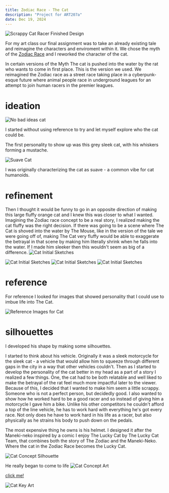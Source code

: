 ```yaml
---
title: Zodiac Race - The Cat
description: "Project for ART207a"
date: Dec 19, 2024
---
```


<Image
        src="/images/zodiac-race/cat-concept-cutout.png"
        alt="Scrappy Cat Racer Finished Design"
         width={1484} 
        height={2364}
      />

For my art class our final assignment was to take an already existing tale and reimagine the characters and enviroment within it.
We chose the myth of the [Zodiac Race](https://depts.washington.edu/triolive/quest/2007/TTQ07030/mythology.html) and I reworked the character of the cat.

In certain versions of the Myth The cat is pushed into the water by the rat who wants to come in first place. This is the version we used. 
We reimagined the Zodiac race as a street race taking place in a cyberpunk-esque future where animal people race in underground leagues for an attempt to join human racers in the premier leagues.

# ideation

<Image
        src="/images/zodiac-race/cat-proto.png"
        alt="No bad ideas cat"
         width={800} 
        height={688}
      />

I started without using reference to try and let myself explore who the cat could be. 

The first personality to show up was this grey sleek cat, with his whiskers forming a mustache. 

<Image
        src="/images/zodiac-race/cat-suave.png"
        alt="Suave Cat"
         width={764} 
        height={1728}
      />

I was originally characterizing the cat as suave - a common vibe for cat humanoids.

# refinement

Then I thought it would be funny to go in an opposite direction of making this large fluffy orange cat and I knew this was closer to what I wanted. Imagining the Zodiac race concept to be a real story, I realized making the cat fluffy was the right decision. 
If there was going to be a scene where The Cat is shoved into the water by The Mouse, like in the version of the tale we were going off of, making The Cat very fluffy would be able to exaggerate the betrayal in that scene by making him literally shrink when he falls into the water.
If I made him sleeker then this wouldn't seem as big of a difference. 
<Image
        src="/images/zodiac-race/cat-fluffy-0.png"
        alt="Cat Initial Sketches"
         width={664} 
        height={656}
      />

<Image
        src="/images/zodiac-race/cat-fluffy-1.png"
        alt="Cat Initial Sketches"
         width={664} 
        height={656}
      />
<Image
        src="/images/zodiac-race/cat-fluffy-2.png"
        alt="Cat Initial Sketches"
         width={664} 
        height={656}
      />
<Image
        src="/images/zodiac-race/cat-fluffy-3.png"
        alt="Cat Initial Sketches"
         width={664} 
        height={656}
      />


# reference
For reference I looked for images that showed personality that I could use to imbue life into The Cat. 

<Image
        src="/images/zodiac-race/cat-references.png"
        alt="Reference Images for Cat"
         width={1016} 
        height={582}
      />


# silhouettes
I developed his shape by making some silhouettes. 

I started to think about his vehicle.  Originally it was a sleek motorcycle for the sleek cat - a vehicle that would allow him to squeeze through different gaps in the city in a way that other vehicles couldn't. 
Then as I started to develop the personality of the cat better in my head as a part of a story I realized a few things. One, the cat had to be both relatable and well liked to make the betrayal of the rat feel much more impactful later to the viewer. Because of this, I decided that I wanted to make him seem a little scrappy. Someone who is not a perfect person, but decidedly good.
I also wanted to show how he worked hard to be a good racer and so instead of giving him a motorcycle I gave him a bike. Unlike his other competitors he couldn't afford a top of the line vehicle, he has to work hard with everything he's got every race. Not only does he have to work hard in his life as a racer, but also physically as he strains his body to push down on the pedals. 

The most expensive thing he owns is his helmet. I designed it after the Maneki-neko inspired by a comic I enjoy The Lucky Cat by The Lucky Cat Team, that combines both the story of The Zodiac and the Maneki-Neko. Where the cat in the Zodiac Race becomes the Lucky Cat.

<Image
        src="/images/zodiac-race/cat-silhouette.png"
        alt="Cat Concept Silhouette"
         width={1920} 
        height={1080}
      />




He really began to come to life
<Image
        src="/images/zodiac-race/cat-concept.png"
        alt="Cat Concept Art"
         width={1920} 
        height={1080}
      />



[click me!](/images/zodiac-race/cat-key-art.png)

<Image
        src="/images/zodiac-race/cat-key-art.png"
        alt="Cat Key Art"
         width={1920} 
        height={1080}
      />
     



